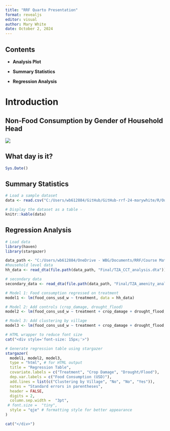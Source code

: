 ```yaml
---
title: "RRF Quarto Presentation"
format: revealjs
editor: visual
author: Mary White
date: October 2, 2024
---
```


## Contents

-   **Analysis Plot**

-   **Summary Statistics**

-   **Regression Analysis**

# Introduction

## Non-Food Consumption by Gender of Household Head

![](Outputs/fig2.png)

## What day is it?

```r
Sys.Date()
```

## Summary Statistics

```r
# Load a sample dataset
data <- read.csv("C:/Users/wb612884/GitHub/GitHub-rrf-24-marywhite/R/Outputs/summary_table.csv")

# Display the dataset as a table -
knitr::kable(data)

```

## Regression Analysis

```r
# Load data 
library(haven)
library(stargazer)

data_path <- "C:/Users/wb612884/OneDrive - WBG/Documents/RRF/Course Materials/DataWork/Data"
#household level data
hh_data <- read_dta(file.path(data_path, "Final/TZA_CCT_analysis.dta"))

# secondary data 
secondary_data <- read_dta(file.path(data_path, "Final/TZA_amenity_analysis.dta"))

# Model 1: Food consumption regressed on treatment
model1 <- lm(food_cons_usd_w ~ treatment, data = hh_data)

# Model 2: Add controls (crop_damage, drought_flood)
model2 <- lm(food_cons_usd_w ~ treatment + crop_damage + drought_flood, data = hh_data)

# Model 3: Add clustering by village
model3 <- lm(food_cons_usd_w ~ treatment + crop_damage + drought_flood, data = hh_data)

# HTML wrapper to reduce font size
cat("<div style='font-size: 15px;'>")

# Generate regression table using stargazer
stargazer(
  model1, model2, model3,
  type = "html", # for HTML output
  title = "Regression Table",
  covariate.labels = c("Treatment", "Crop Damage", "Drought/Flood"),
  dep.var.labels = c("Food Consumption (USD)"),
  add.lines = list(c("Clustering by Village", "No", "No", "Yes")),
  notes = "Standard errors in parentheses",
  header = FALSE,
  digits = 2,
  column.sep.width =  "3pt", 
 # font.size =  "tiny",
  style = "qje" # formatting style for better appearance
)

cat("</div>")

```
